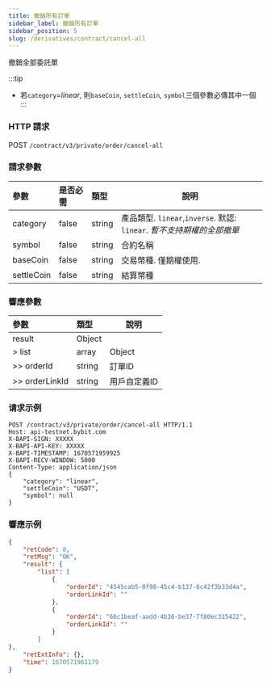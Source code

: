 ```yaml
---
title: 撤銷所有訂單
sidebar_label: 撤銷所有訂單
sidebar_position: 5
slug: /derivatives/contract/cancel-all
---
```


撤銷全部委託單

:::tip
- 若`category`=_linear_, 則`baseCoin`, `settleCoin`, `symbol`三個參數必傳其中一個
:::

### HTTP 請求
POST `/contract/v3/private/order/cancel-all`

### 請求參數
| 參數 | 是否必需 | 類型 | 說明|
|:----- |:-------|:-----|------ |
|category |false |string |產品類型. `linear`,`inverse`. 默認: `linear`. _暫不支持期權的全部撤單_ |
|symbol |false|string |合約名稱 |
|baseCoin |false|string |交易幣種. 僅期權使用. |
|settleCoin |false|string |結算幣種|

### 響應參數
| 參數 | 類型 | 說明|
|:----- |:-----|----- |
|result |Object | |
|> list |array |Object |
|>> orderId |string |訂單ID |
|>> orderLinkId |string |用戶自定義ID |

### 请求示例

```http
POST /contract/v3/private/order/cancel-all HTTP/1.1
Host: api-testnet.bybit.com
X-BAPI-SIGN: XXXXX
X-BAPI-API-KEY: XXXXX
X-BAPI-TIMESTAMP: 1670571959925
X-BAPI-RECV-WINDOW: 5000
Content-Type: application/json
{
    "category": "linear",
    "settleCoin": "USDT",
    "symbol": null
}
```

### 響應示例

```json
{
    "retCode": 0,
    "retMsg": "OK",
    "result": {
        "list": [
            {
                "orderId": "4545cab5-0f98-45c4-b137-6c42f3b33d4a",
                "orderLinkId": ""
            },
            {
                "orderId": "66c1beaf-aadd-4b36-be37-7f80ec315422",
                "orderLinkId": ""
            }
        ]
},
    "retExtInfo": {},
    "time": 1670571961179
}
```